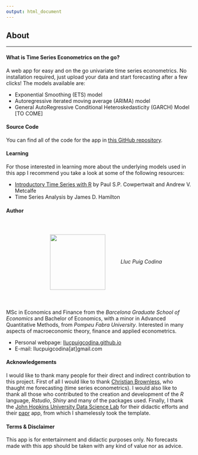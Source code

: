 ```yaml
---
output: html_document
---
```

## About
***
#### What is Time Series Econometrics on the go?

A web app for easy and on the go univariate time series econometrics. No installation required, just upload your data and start forecasting after a few clicks! The models available are: 

- Exponential Smoothing (ETS) model
- Autoregressive iterated moving average (ARIMA) model
- General AutoRegressive Conditional Heteroskedasticity (GARCH) Model [TO COME]

#### Source Code

You can find all of the code for the app in [this GitHub repository](https://www.google.es).

#### Learning

For those interested in learning more about the underlying models used in this app I recommend you take a look at some of the following resources:

 - [Introductory Time Series with R](http://www.maths.adelaide.edu.au/andrew.metcalfe/)  by Paul S.P. Cowpertwait and  Andrew V. Metcalfe
 - Time Series Analysis by James D. Hamilton
 
#### Author

 <center>
<img src="./lluc.jpg" class="img-circle" align="center" height="150" width="150" ><style> .img-circle{margin: 1cm}</style>
*Lluc Puig Codina*
</center>
MSc in Economics and Finance from the *Barcelona Graduate School of Economics* and Bachelor of Economics, with a minor in Advanced Quantitative Methods, from *Pompeu Fabra University*. Interested in many aspects of macroeconomic theory, finance and applied econometrics.

- Personal webpage: [llucpuigcodina.github.io](https://llucpuigcodina.github.io/)
- E-mail: llucpuigcodina[at]gmail.com

#### Acknowledgements

I would like to thank many people for their direct and indirect contribution to this project. First of all I would like to thank [Christian Brownless](http://84.89.132.1/~cbrownlees/), who thaught me forecasting (time series econometrics). I would also like to thank all those who contributed to the creation and development of the *R* language, *Rstudio*, *Shiny* and many of the packages used. Finally, I thank the [John Hopkins University Data Science Lab](http://jhudatascience.org/) for their didactic efforts and their [papr](https://jhubiostatistics.shinyapps.io/papr/) app, from which I shamelessly took the template. 

#### Terms & Disclaimer

This app is for entertainment and didactic purposes only. No forecasts made with this app should be taken with any kind of value nor as advice. 
